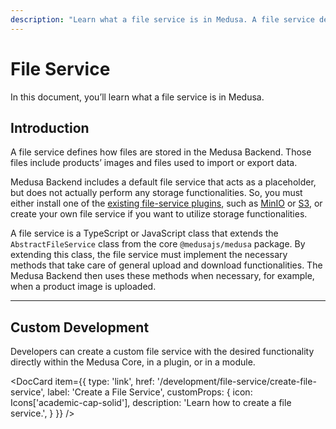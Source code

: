---
description: "Learn what a file service is in Medusa. A file service defines how files are stored in the Medusa Backend."
---


# File Service

In this document, you’ll learn what a file service is in Medusa.

## Introduction

A file service defines how files are stored in the Medusa Backend. Those files include products’ images and files used to import or export data.

Medusa Backend includes a default file service that acts as a placeholder, but does not actually perform any storage functionalities. So, you must either install one of the [existing file-service plugins](../../plugins/file-service/index.mdx), such as [MinIO](../../plugins/file-service/minio.md) or [S3](../../plugins/file-service/s3.mdx), or create your own file service if you want to utilize storage functionalities.

A file service is a TypeScript or JavaScript class that extends the `AbstractFileService` class from the core `@medusajs/medusa` package. By extending this class, the file service must implement the necessary methods that take care of general upload and download functionalities. The Medusa Backend then uses these methods when necessary, for example, when a product image is uploaded.

---

## Custom Development

Developers can create a custom file service with the desired functionality directly within the Medusa Core, in a plugin, or in a module.

<DocCard item={{
  type: 'link',
  href: '/development/file-service/create-file-service',
  label: 'Create a File Service',
  customProps: {
    icon: Icons['academic-cap-solid'],
    description: 'Learn how to create a file service.',
  }
}} />